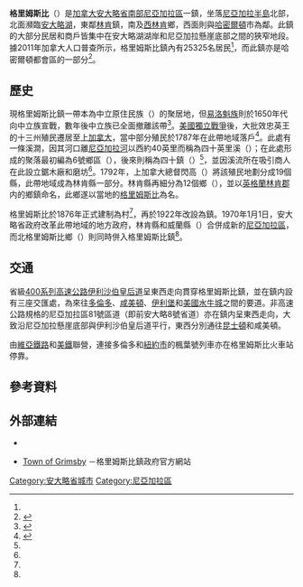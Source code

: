 {{noteTA
|1=zh-hans:格里姆斯比;zh-hk:兼士比;zh-mo:兼士比;zh-tw:格里姆斯比;
|2=zh-hans:锡姆科;zh-hk:閃高;zh-mo:閃高;zh-tw:錫姆科;
|3=zh-hans:哈密尔顿;zh-hk:咸美頓;zh-mo:咸美頓;zh-tw:哈密爾頓;
}}
{{Infobox settlement
|name                   = 格里姆斯比
|official_name          = 
|settlement_type        = 鎮
|other_name             = 
|native_name            = {{lang|en|Grimsby}}
|nickname               = 
|motto                  =
|image_skyline          = Niagara-Escarpment-Winter-IMG 0626.JPG
|imagesize              = 
|image_caption          = 格里姆斯比鎮的已開發地段主要集中在安大略湖湖岸和尼亞加拉懸崖底部之間
|image_flag             =
|flag_size              =
|image_seal             = 
|seal_size              =
|image_shield           =
|shield_size            =
|image_blank_emblem     =
|blank_emblem_size      =
|image_map              = Grimsby-niagara.png
|mapsize                = 200px
|map_caption            = 格里姆斯比在尼亞加拉區內的位置
|pushpin_map            = Canada Ontario
|pushpin_mapsize        = 200
|pushpin_map_caption    = 格里姆斯比在安大略省的位置
|latd=43 |latm=12 |latNS=N
|longd=79 |longm=33 |longEW=W
|coordinates_region     = CA-ON
|coordinates_display    = inline,title
|subdivision_type       = 國家
|subdivision_name       = {{CAN}}
|subdivision_type1      = [[加拿大行政區劃|省]]
|subdivision_name1      = {{ON}}
|subdivision_type2      = [[安大略省行政區劃|區]]
|subdivision_name2      = [[尼亞加拉區|尼亞加拉區]]
|subdivision_type3      = 
|subdivision_name3      = 
|subdivision_type4      = 
|subdivision_name4      = 
|government_type        = 
|leader_title           = 鎮長
|leader_name            = Bob Bentley 
|leader_title1          = 行政機關  
|leader_name1           = 格里姆斯比鎮議會
|leader_title2          = [[加拿大國會下議院|國會議員]]
|leader_name2           = Dean Allison（[[加拿大保守黨|保守黨]]）
|leader_title3          = [[安大略省議會|省議員]]
|leader_name3           = Tim Hudak（進步保守黨）
|leader_title4          =
|leader_name4           =
|established_title      = 聚落形成
|established_date       = 1787年
|established_title2     = 建制
|established_date2      = 1876年（設村）<ref name="village">{{Cite web |url=http://www.archeion.ca/grimsby-ont |title=Grimsby (Ont.) |accessdate=2015-01-13 |publisher=Archives Association of Ontario |archive-date=2016-03-04 |archive-url=https://web.archive.org/web/20160304191737/http://www.archeion.ca/grimsby-ont |dead-url=no }}</ref><br>1922年（改設鎮）<br>1970年1月1日（與北格里姆斯比鄉合併）<ref name="hist"/>
|established_title3     =  
|established_date3      = 
|area_magnitude         = 
|unit_pref              = <!--Enter: Imperial, if Imperial (metric) is desired-->
|area_footnotes         = <ref name=SC11/>
|area_total_km2         =
|area_land_km2          = 68.96
|area_water_km2         =
|area_water_percent     = 
|area_urban_km2         = 
|population_as_of       = 2011年
|population_footnotes   = <ref name=SC11>{{Cite web |url=http://www12.statcan.gc.ca/census-recensement/2011/dp-pd/prof/details/page.cfm?Lang=E&Geo1=CSD&Code1=3526065&Geo2=CD&Code2=3526&Data=Count&SearchText=grimsby&SearchType=Begins&SearchPR=35&B1=All&Custom=&TABID=1 |title=Grimsby, Ontario (Code 3526065) and Niagara, Ontario (Code 3526) (table). Census Profile. 2011 Census. |date=2014-04-28 |accessdate=2015-01-13 |publisher=[[加拿大統計局|加拿大統計局]] |archive-date=2016-03-04 |archive-url=https://web.archive.org/web/20160304112140/http://www12.statcan.gc.ca/census-recensement/2011/dp-pd/prof/details/page.cfm?Lang=E&Geo1=CSD&Code1=3526065&Geo2=CD&Code2=3526&Data=Count&SearchText=grimsby&SearchType=Begins&SearchPR=35&B1=All&Custom=&TABID=1 |dead-url=no }}</ref>
|population_note        = 
|population_total       = 25325 
|population_density_km2 = 367.2
|population_urban       =
|population_density_urban_km2 =
|timezone               = [[北美東部時區|EST]]
|utc_offset             = -5
|timezone_DST           = [[北美東部時區|EDT]]
|utc_offset_DST         = -4
|elevation_footnotes    =  <!--for references: use <ref> tags-->
|elevation_m            =
|postal_code_type       = [[加拿大郵區編號|郵區編號前綴]]
|postal_code            = L3M
|area_code              = 905
|website                = [http://www.grimsby.ca/ www.grimsby.ca]
|footnotes              =
}}

'''格里姆斯比'''（{{lang-en|Grimsby}}）是[[加拿大|加拿大]][[安大略省|安大略省]][[南安大略|南部]][[尼亞加拉區|尼亞加拉區]]一鎮，坐落[[尼亞加拉半島|尼亞加拉半島]]北部，北面瀕臨[[安大略湖|安大略湖]]，東鄰[[林肯_(安大略省)|林肯]]鎮，南及[[西林肯|西林肯]]鄉，西面則與[[哈密爾頓_(安大略省)|哈密爾頓]]市為鄰。此鎮的大部分民居和商戶皆集中在安大略湖湖岸和尼亞加拉懸崖底部之間的狹窄地段。據2011年加拿大人口普查所示，格里姆斯比鎮內有25325名居民<ref name=SC11/>，而此鎮亦是哈密爾頓都會區的一部分<ref>{{Cite web |url=http://www12.statcan.gc.ca/census-recensement/2011/dp-pd/prof/details/page.cfm?Lang=E&Geo1=CMA&Code1=537&Geo2=PR&Code2=35&Data=Count&SearchText=hamilton&SearchType=Begins&SearchPR=35&B1=All&Custom=&TABID=1 |title=Geographic hierarchy: Hamilton (Census metropolitan area) |date=2014-04-28 |accessdate=2015-01-13 |publisher=[[加拿大統計局|加拿大統計局]] |archive-date=2015-02-12 |archive-url=https://web.archive.org/web/20150212192332/http://www12.statcan.gc.ca/census-recensement/2011/dp-pd/prof/details/page.cfm?Lang=E&Geo1=CMA&Code1=537&Geo2=PR&Code2=35&Data=Count&SearchText=hamilton&SearchType=Begins&SearchPR=35&B1=All&Custom=&TABID=1 |dead-url=no }}</ref>。

== 歷史 ==
現格里姆斯比鎮一帶本為中立原住民族（{{lang|en|Neutral Nation}}）的聚居地，但[[易洛魁聯盟|易洛魁族]]則於1650年代向中立族宣戰，數年後中立族已全面撤離該帶<ref name="hist">{{Cite web |url=http://virtualwalk.ca/index.php/Grimsby-Ontario/History-Geography-Grimsby.html |title=History Geography Grimsby, Ontario |accessdate=2015-01-13 |publisher=Virtualwalk.ca |archive-date=2013-03-26 |archive-url=https://web.archive.org/web/20130326205922/http://virtualwalk.ca/index.php/Grimsby-Ontario/History-Geography-Grimsby.html |dead-url=no }}</ref>。[[美國獨立戰爭|美國獨立戰爭]]後，大批效忠英王的十三州殖民遷居至[[上加拿大|上加拿大]]，當中部分殖民於1787年在此帶地域落戶<ref name="museum">{{Cite web |url=http://www.grimsby.ca/Museum |title=Museum |accessdate=2015-01-13 |publisher=兼士比鎮政府 |deadurl=yes |archiveurl=https://web.archive.org/web/20150128041401/http://www.grimsby.ca/Museum |archivedate=2015-01-28 }}</ref>。此處有一條溪澗，因其河口離[[尼亞加拉河|尼亞加拉河]]以西約40英里而稱為四十英里溪（{{lang|en|Forty Mile Creek}}）；在此處形成的聚落最初編為6號鄉區（{{lang|en|Township Number 6}}），後來則稱為四十鎮（{{lang|en|The Forty}}）<ref name="museum"/>，並因溪流所在吸引商人在此設立鋸木廠和磨坊<ref name="hist"/>。1792年，上加拿大總督閃高（{{lang|en|John Graves Simcoe}}）將該殖民地劃分成19個縣，此帶地域成為林肯縣一部分。林肯縣再細分為12個鄉（{{lang|en|township}}），並以[[英格蘭|英格蘭]][[林肯郡|林肯郡]]内的鄉鎮命名，此鄉遂以當地的[[格里姆斯比|格里姆斯比]]為名。

格里姆斯比於1876年正式建制為村<ref name="village"/>，再於1922年改設為鎮。1970年1月1日，安大略省政府改革此帶地域的地方政府，林肯縣和威蘭縣（{{lang|en|Welland County}}）合併成新的[[尼亞加拉區|尼亞加拉區]]，而北格里姆斯比鄉（{{lang|en|North Grimsby}}）則同時併入格里姆斯比鎮<ref name="hist"/>。

== 交通 ==
省級[[400系列公路|400系列]][[高速公路|高速公路]][[伊利沙伯皇后道|伊利沙伯皇后道]]呈東西走向貫穿格里姆斯比鎮，並在鎮内設有三座交匯處，為來往[[多倫多|多倫多]]、[[哈密爾頓_(安大略)|咸美頓]]、[[伊利堡|伊利堡]]和[[美國|美國]][[水牛城|水牛城]]之間的要道。非高速公路規格的尼亞加拉區81號區道（即前安大略8號省道）亦在鎮内呈東西走向，大致沿尼亞加拉懸崖底部與伊利沙伯皇后道平行，東西分別通往[[昆士頓|昆士頓]]和咸美頓。

由[[維亞鐵路|維亞鐵路]]和[[美鐵|美鐵]]聯營，連接多倫多和[[紐約市|紐約市]]的楓葉號列車亦在格里姆斯比火車站停靠。

== 參考資料 ==
{{reflist}}

== 外部連結 ==
*{{Commons-inline|Category:Grimsby, Ontario|格里姆斯比鎮}}
*{{en}}[http://www.grimsby.ca/ Town of Grimsby] {{Wayback|url=http://www.grimsby.ca/ |date=20150131033311 }}－格里姆斯比鎮政府官方網站

[[Category:安大略省城市|Category:安大略省城市]]
[[Category:尼亞加拉區|Category:尼亞加拉區]]
